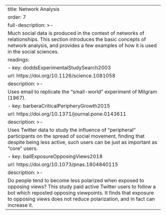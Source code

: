 ---
title: Network Analysis
order: 7
full-description: >-
  Much social data is produced in the context of networks of relationships. This section introduces the basic concepts of network analysis, and provides a few examples of how it is used in the social sciences.
readings:
- key: doddsExperimentalStudySearch2003
  url: https://doi.org/10.1126/science.1081058
  description: >-
    Uses email to replicate the "small-world" experiment of Milgram (1967).
- key: barberaCriticalPeripheryGrowth2015
  url: https://doi.org/10.1371/journal.pone.0143611
  description: >-
    Uses Twitter data to study the influence of "peripheral" participants on the spread of social movement, finding that despite being less active, such users can be just as important as "core" users.
- key: bailExposureOpposingViews2018
  url: https://doi.org/10.1073/pnas.1804840115
  description: >-
    Do people tend to become less polarized when exposed to opposing views? This study paid active Twitter users to follow a bot which reposted opposing viewpoints. It finds that exposure to opposing views does not reduce polarization, and in fact can increase it.
---